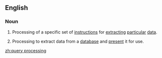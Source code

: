 ==English==

===Noun===
{{en-noun|head=[[query]] [[processing]]|-}}

# {{label|en|computing}} Processing of a specific set of [[instructions]] for [[extract]]ing [[particular]] [[data]].
# {{label|en|databases}} Processing to extract data from a [[database]] and [[present]] it for use.

[[zh:query processing]]